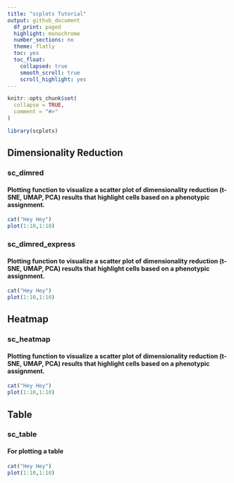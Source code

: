 ```yaml
---
title: "scplots Tutorial"
output: github_document
  df_print: paged
  highlight: monochrome
  number_sections: no
  theme: flatly
  toc: yes
  toc_float:
    collapsed: true
    smooth_scroll: true
    scroll_highlight: yes
---
```


```r
knitr::opts_chunk$set(
  collapse = TRUE,
  comment = "#>"
)
```

```r
library(scplots)
```

## Dimensionality Reduction
### sc_dimred
#### Plotting function to visualize a scatter plot of dimensionality reduction (t-SNE, UMAP, PCA) results that highlight cells based on a phenotypic assignment.

```r
cat("Hey Hey")
plot(1:10,1:10)
```


### sc_dimred_express
#### Plotting function to visualize a scatter plot of dimensionality reduction (t-SNE, UMAP, PCA) results that highlight cells based on a phenotypic assignment.

```r
cat("Hey Hey")
plot(1:10,1:10)
```


## Heatmap
### sc_heatmap
#### Plotting function to visualize a scatter plot of dimensionality reduction (t-SNE, UMAP, PCA) results that highlight cells based on a phenotypic assignment.

```r
cat("Hey Hey")
plot(1:10,1:10)
```


## Table
### sc_table
#### For plotting a table

```r
cat("Hey Hey")
plot(1:10,1:10)
```
